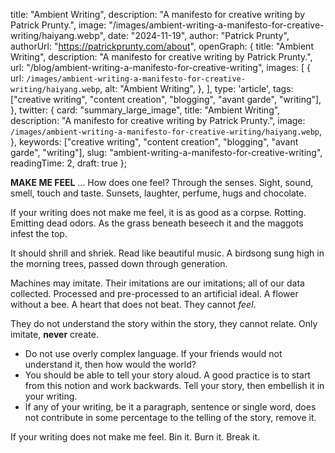 
  title: "Ambient Writing",
  description: "A manifesto for creative writing by Patrick Prunty.",
  image: "/images/ambient-writing-a-manifesto-for-creative-writing/haiyang.webp",
  date: "2024-11-19",
  author: "Patrick Prunty",
  authorUrl: "https://patrickprunty.com/about",
  openGraph: {
    title: "Ambient Writing",
    description: "A manifesto for creative writing by Patrick Prunty.",
    url: "/blog/ambient-writing-a-manifesto-for-creative-writing",
    images: [
      {
        url: `/images/ambient-writing-a-manifesto-for-creative-writing/haiyang.webp`,
        alt: "Ambient Writing",
      },
    ],
    type: 'article',
    tags: ["creative writing", "content creation", "blogging", "avant garde", "writing"],
  },
  twitter: {
    card: "summary_large_image",
    title: "Ambient Writing",
    description: "A manifesto for creative writing by Patrick Prunty.",
    image: `/images/ambient-writing-a-manifesto-for-creative-writing/haiyang.webp`,
  },
  keywords: ["creative writing", "content creation", "blogging", "avant garde", "writing"],
  slug: "ambient-writing-a-manifesto-for-creative-writing",
  readingTime: 2,
  draft: true
};

**MAKE ME FEEL** ... How does one feel? Through the senses. Sight, sound, smell, touch and taste. Sunsets, laughter, perfume, hugs and chocolate.

If your writing does not make me feel, it is as good as a corpse. Rotting. Emitting dead odors. As the grass beneath beseech it and the maggots infest the top.

It should shrill and shriek. Read like beautiful music. A birdsong sung high in the morning trees, passed down through generation.

Machines may imitate. Their imitations are our imitations; all of our data collected. Processed and pre-processed to an artificial ideal. A flower without a bee. A heart that does not beat. They cannot *feel*.

They do not understand the story within the story, they cannot relate. Only imitate, **never** create.

* Do not use overly complex language. If your friends would not understand it, then how would the world?
* You should be able to tell your story aloud. A good practice is to start from this notion and work backwards. Tell your story, then embellish it in your writing.
* If any of your writing, be it a paragraph, sentence or single word, does not contribute in some percentage to the telling of the story, remove it.

If your writing does not make me feel. Bin it. Burn it. Break it.